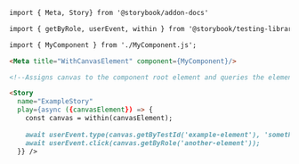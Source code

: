 ```md
import { Meta, Story} from '@storybook/addon-docs'

import { getByRole, userEvent, within } from '@storybook/testing-library';

import { MyComponent } from './MyComponent.js';

<Meta title="WithCanvasElement" component={MyComponent}/>

<!--Assigns canvas to the component root element and queries the element based on it-->

<Story
  name="ExampleStory"
  play={async ({canvasElement}) => {
    const canvas = within(canvasElement);
    
    await userEvent.type(canvas.getByTestId('example-element'), 'something');
    await userEvent.click(canvas.getByRole('another-element'));
  }} />
```
